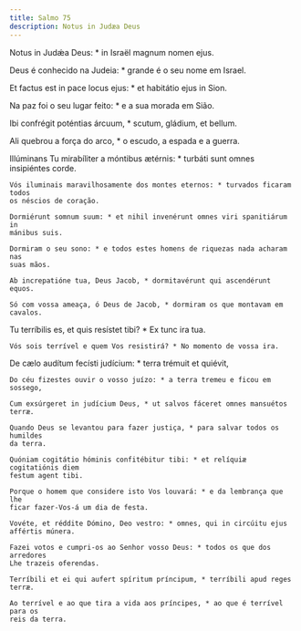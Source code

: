 ```yaml
---
title: Salmo 75
description: Notus in Judæa Deus
---
```


<div class="side-by-side not-content">

Notus in Judǽa Deus: \* in Israël magnum nomen ejus.</span>

Deus é conhecido na Judeia: \* grande é o seu nome em Israel.

Et factus est in pace locus ejus: \* et habitátio ejus in Sion.

Na paz foi o seu lugar feito: \* e a sua morada em Sião.

Ibi confrégit poténtias árcuum, \* scutum, gládium, et bellum.

Ali quebrou a força do arco, \* o escudo, a espada e a guerra.

  <span>
    Illúminans Tu mirabíliter a móntibus ætérnis: * turbáti sunt omnes
    insipiéntes corde.
 
    Vós iluminais maravilhosamente dos montes eternos: * turvados ficaram todos
    os néscios de coração.
 
    Dormiérunt somnum suum: * et nihil invenérunt omnes viri spanitiárum in
    mánibus suis.
 
    Dormiram o seu sono: * e todos estes homens de riquezas nada acharam nas
    suas mãos.
 
    Ab increpatióne tua, Deus Jacob, * dormitavérunt qui ascendérunt equos.
 
    Só com vossa ameaça, ó Deus de Jacob, * dormiram os que montavam em cavalos.

Tu terríbilis es, et quis resístet tibi? \* Ex tunc ira tua.

    Vós sois terrível e quem Vos resistirá? * No momento de vossa ira.

De cælo audítum fecísti judícium: \* terra trémuit et quiévit,

    Do céu fizestes ouvir o vosso juízo: * a terra tremeu e ficou em sossego,

    Cum exsúrgeret in judícium Deus, * ut salvos fáceret omnes mansuétos terræ.

    Quando Deus se levantou para fazer justiça, * para salvar todos os humildes
    da terra.

    Quóniam cogitátio hóminis confitébitur tibi: * et relíquiæ cogitatiónis diem
    festum agent tibi.

    Porque o homem que considere isto Vos louvará: * e da lembrança que lhe
    ficar fazer-Vos-á um dia de festa.

    Vovéte, et réddite Dómino, Deo vestro: * omnes, qui in circúitu ejus
    affértis múnera.

    Fazei votos e cumpri-os ao Senhor vosso Deus: * todos os que dos arredores
    Lhe trazeis oferendas.

    Terríbili et ei qui aufert spíritum príncipum, * terríbili apud reges terræ.

    Ao terrível e ao que tira a vida aos príncipes, * ao que é terrível para os
    reis da terra.

</div>
